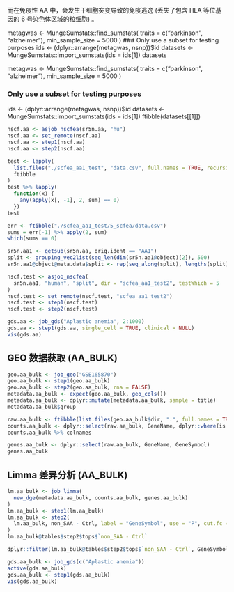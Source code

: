 

而在免疫性 AA 中，会发生干细胞突变导致的免疫逃逸 (丢失了包含 HLA 等位基因的 6 号染色体区域的粒细胞) 。

metagwas <- MungeSumstats::find_sumstats(
  traits = c("parkinson", "alzheimer"),
  min_sample_size = 5000
)
### Only use a subset for testing purposes
ids <- (dplyr::arrange(metagwas, nsnp))$id
datasets <- MungeSumstats::import_sumstats(ids = ids[1])
datasets


metagwas <- MungeSumstats::find_sumstats(
  traits = c("parkinson", "alzheimer"),
  min_sample_size = 5000
)

### Only use a subset for testing purposes
ids <- (dplyr::arrange(metagwas, nsnp))$id
datasets <- MungeSumstats::import_sumstats(ids = ids[1])
ftibble(datasets[[1]])

```r
nscf.aa <- asjob_nscfea(sr5n.aa, "hu")
nscf.aa <- set_remote(nscf.aa)
nscf.aa <- step1(nscf.aa)
nscf.aa <- step2(nscf.aa)

test <- lapply(
  list.files("./scfea_aa1_test", "data.csv", full.names = TRUE, recursive = TRUE),
  ftibble
)
test %>% lapply(
  function(x) {
    any(apply(x[, -1], 2, sum) == 0)
  })
test

err <- ftibble("./scfea_aa1_test/5_scfea/data.csv")
sums = err[-1] %>% apply(2, sum)
which(sums == 0)
```

```r
sr5n.aa1 <- getsub(sr5n.aa, orig.ident == "AA1")
split <- grouping_vec2list(seq_len(dim(sr5n.aa1@object)[2]), 500)
sr5n.aa1@object@meta.data$split <- rep(seq_along(split), lengths(split))

```


```r
nscf.test <- asjob_nscfea(
  sr5n.aa1, "human", "split", dir = "scfea_aa1_test2", testWhich = 5
)
nscf.test <- set_remote(nscf.test, "scfea_aa1_test2")
nscf.test <- step1(nscf.test)
nscf.test <- step2(nscf.test)
```


```r
gds.aa <- job_gds("Aplastic anemia", 2:1000)
gds.aa <- step1(gds.aa, single_cell = TRUE, clinical = NULL)
vis(gds.aa)
```


## GEO 数据获取 (AA_BULK)

```r
geo.aa_bulk <- job_geo("GSE165870")
geo.aa_bulk <- step1(geo.aa_bulk)
geo.aa_bulk <- step2(geo.aa_bulk, rna = FALSE)
metadata.aa_bulk <- expect(geo.aa_bulk, geo_cols())
metadata.aa_bulk <- dplyr::mutate(metadata.aa_bulk, sample = title)
metadata.aa_bulk$group

raw.aa_bulk <- ftibble(list.files(geo.aa_bulk$dir, ".", full.names = TRUE))
counts.aa_bulk <- dplyr::select(raw.aa_bulk, GeneName, dplyr::where(is.integer))
counts.aa_bulk %>% colnames

genes.aa_bulk <- dplyr::select(raw.aa_bulk, GeneName, GeneSymbol)
genes.aa_bulk
```

## Limma 差异分析 (AA_BULK)

```r
lm.aa_bulk <- job_limma(
  new_dge(metadata.aa_bulk, counts.aa_bulk, genes.aa_bulk)
)
lm.aa_bulk <- step1(lm.aa_bulk)
lm.aa_bulk <- step2(
  lm.aa_bulk, non_SAA - Ctrl, label = "GeneSymbol", use = "P", cut.fc = .3
)
lm.aa_bulk@tables$step2$tops$`non_SAA - Ctrl`

dplyr::filter(lm.aa_bulk@tables$step2$tops$`non_SAA - Ctrl`, GeneSymbol %in% tbl_genesEry$gene)

```


```r
gds.aa_bulk <- job_gds(c("Aplastic anemia"))
active(gds.aa_bulk)
gds.aa_bulk <- step1(gds.aa_bulk)
vis(gds.aa_bulk)
```


